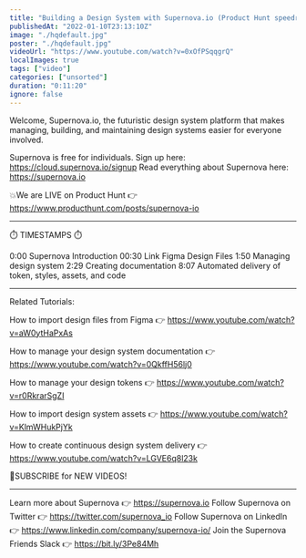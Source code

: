 ```yaml
---
title: "Building a Design System with Supernova.io (Product Hunt speedrun)"
publishedAt: "2022-01-10T23:13:10Z"
image: "./hqdefault.jpg"
poster: "./hqdefault.jpg"
videoUrl: "https://www.youtube.com/watch?v=0xOfPSqqgrQ"
localImages: true
tags: ["video"]
categories: ["unsorted"]
duration: "0:11:20"
ignore: false
---
```

Welcome, Supernova.io, the futuristic design system platform that makes managing, building, and maintaining design systems easier for everyone involved. 

Supernova is free for individuals. Sign up here: https://cloud.supernova.io/signup
Read everything about Supernova here: https://supernova.io

💥We are LIVE on Product Hunt 👉 https://www.producthunt.com/posts/supernova-io

--------

⏱️ TIMESTAMPS ⏱️

0:00 Supernova Introduction
00:30 Link Figma Design Files
1:50 Managing design system
2:29 Creating documentation
8:07 Automated delivery of token, styles, assets, and code

--------
Related Tutorials:

How to import design files from Figma 👉
https://www.youtube.com/watch?v=aW0ytHaPxAs

How to manage your design system documentation 👉
https://www.youtube.com/watch?v=0QkffH56lj0

How to manage your design tokens 👉
https://www.youtube.com/watch?v=r0RkrarSgZI

How to import design system assets 👉
https://www.youtube.com/watch?v=KlmWHukPjYk

How to create continuous design system delivery 👉 
https://www.youtube.com/watch?v=LGVE6q8l23k

📮SUBSCRIBE for NEW VIDEOS!

--------

Learn more about Supernova 👉 https://supernova.io
Follow Supernova on Twitter 👉  https://twitter.com/supernova_io
Follow Supernova on LinkedIn 👉 https://www.linkedin.com/company/supernova-io/
Join the Supernova Friends Slack 👉 https://bit.ly/3Pe84Mh
